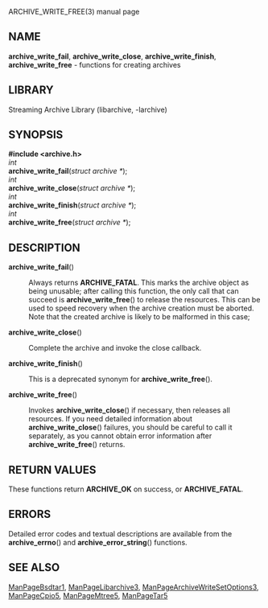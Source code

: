 ARCHIVE_WRITE_FREE(3) manual page 
== NAME == 
'''archive_write_fail''', 
'''archive_write_close''', 
'''archive_write_finish''', 
'''archive_write_free''' 
- functions for creating archives 
== LIBRARY == 
Streaming Archive Library (libarchive, -larchive) 
== SYNOPSIS == 
'''<nowiki>#include <archive.h></nowiki>''' 
<br> 
''int'' 
<br> 
'''archive_write_fail'''(''struct archive *''); 
<br> 
''int'' 
<br> 
'''archive_write_close'''(''struct archive *''); 
<br> 
''int'' 
<br> 
'''archive_write_finish'''(''struct archive *''); 
<br> 
''int'' 
<br> 
'''archive_write_free'''(''struct archive *''); 
== DESCRIPTION == 
<dl> 
<dt>'''archive_write_fail'''()</dt><dd> 
Always returns 
'''ARCHIVE_FATAL'''. 
This marks the archive object as being unusable; 
after calling this function, the only call that can succeed is 
'''archive_write_free'''() 
to release the resources. 
This can be used to speed recovery when the archive creation 
must be aborted. 
Note that the created archive is likely to be malformed in this case;  
</dd><dt>'''archive_write_close'''()</dt><dd> 
Complete the archive and invoke the close callback. 
</dd><dt>'''archive_write_finish'''()</dt><dd> 
This is a deprecated synonym for 
'''archive_write_free'''(). 
</dd><dt>'''archive_write_free'''()</dt><dd> 
Invokes 
'''archive_write_close'''() 
if necessary, then releases all resources. 
If you need detailed information about 
'''archive_write_close'''() 
failures, you should be careful to call it separately, as 
you cannot obtain error information after 
'''archive_write_free'''() 
returns. 
</dd></dl> 
== RETURN VALUES == 
These functions return 
'''ARCHIVE_OK''' 
on success, or 
'''ARCHIVE_FATAL'''. 
== ERRORS == 
Detailed error codes and textual descriptions are available from the 
'''archive_errno'''() 
and 
'''archive_error_string'''() 
functions. 
== SEE ALSO == 
[[ManPageBsdtar1]], 
[[ManPageLibarchive3]], 
[[ManPageArchiveWriteSetOptions3]], 
[[ManPageCpio5]], 
[[ManPageMtree5]], 
[[ManPageTar5]] 
